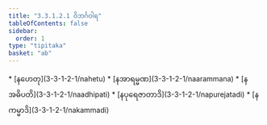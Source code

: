 ```yaml
---
title: "3.3.1.2.1 ဝိဘင်္ဂဝါရ"
tableOfContents: false
sidebar:
  order: 1
type: "tipitaka"
basket: "ab"
---
```



<DynamicBreadcrumb />



<TableOfContents>
* [နဟေတု](3-3-1-2-1/nahetu)
* [နအာရမ္မဏ](3-3-1-2-1/naarammana)
* [နအဓိပတိ](3-3-1-2-1/naadhipati)
* [နပုရေဇာတာဒိ](3-3-1-2-1/napurejatadi)
* [နကမ္မာဒိ](3-3-1-2-1/nakammadi)
</TableOfContents>